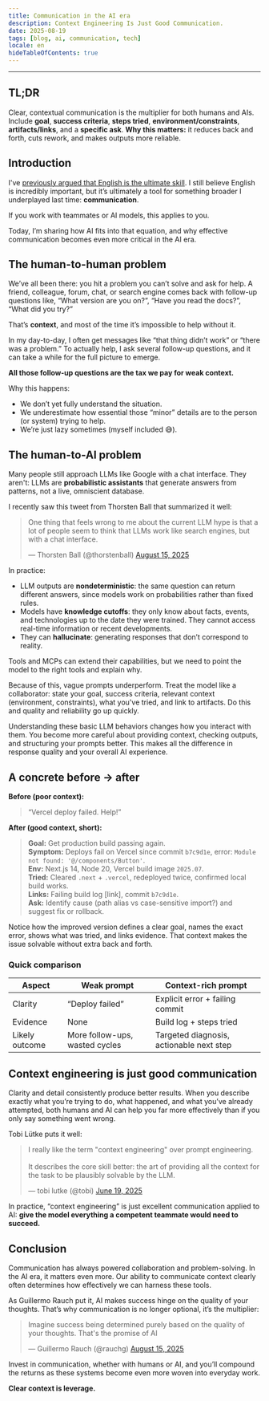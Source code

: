 ```yaml
---
title: Communication in the AI era
description: Context Engineering Is Just Good Communication.
date: 2025-08-19
tags: [blog, ai, communication, tech]
locale: en
hideTableOfContents: true
---
```


---

## TL;DR

Clear, contextual communication is the multiplier for both humans and AIs. Include **goal**, **success criteria**, **steps tried**, **environment/constraints**, **artifacts/links**, and a **specific ask**. **Why this matters:** it reduces back and forth, cuts rework, and makes outputs more reliable.

## Introduction

I've [previously argued that English is the ultimate skill](/en/blog/english-is-the-ultimate-skill/). I still believe English is incredibly important, but it’s ultimately a tool for something broader I underplayed last time: **communication**.

If you work with teammates or AI models, this applies to you.

Today, I’m sharing how AI fits into that equation, and why effective communication becomes even more critical in the AI era.

## The human-to-human problem

We’ve all been there: you hit a problem you can’t solve and ask for help. A friend, colleague, forum, chat, or search engine comes back with follow-up questions like, “What version are you on?”, “Have you read the docs?”, “What did you try?”

That’s **context**, and most of the time it’s impossible to help without it.

In my day-to-day, I often get messages like “that thing didn’t work” or “there was a problem.” To actually help, I ask several follow-up questions, and it can take a while for the full picture to emerge.

**All those follow-up questions are the tax we pay for weak context.**

Why this happens:

- We don’t yet fully understand the situation.
- We underestimate how essential those “minor” details are to the person (or system) trying to help.
- We’re just lazy sometimes (myself included 😅).

## The human-to-AI problem

Many people still approach LLMs like Google with a chat interface. They aren't: LLMs are **probabilistic assistants** that generate answers from patterns, not a live, omniscient database.

I recently saw this tweet from Thorsten Ball that summarized it well:

<blockquote class="twitter-tweet" data-theme="light"><p lang="en" dir="ltr">One thing that feels wrong to me about the current LLM hype is that a lot of people seem to think that LLMs work like search engines, but with a chat interface.</p>&mdash; Thorsten Ball (@thorstenball) <a href="https://twitter.com/thorstenball/status/1956017792484040731?ref_src=twsrc%5Etfw">August 15, 2025</a></blockquote> <script async src="https://platform.twitter.com/widgets.js" charset="utf-8"></script>

In practice:
- LLM outputs are **nondeterministic**: the same question can return different answers, since models work on probabilities rather than fixed rules.
- Models have **knowledge cutoffs**: they only know about facts, events, and technologies up to the date they were trained. They cannot access real-time information or recent developments.
- They can **hallucinate**: generating responses that don’t correspond to reality.

Tools and MCPs can extend their capabilities, but we need to point the model to the right tools and explain why.

Because of this, vague prompts underperform. Treat the model like a collaborator: state your goal, success criteria, relevant context (environment, constraints), what you've tried, and link to artifacts. Do this and quality and reliability go up quickly.

Understanding these basic LLM behaviors changes how you interact with them. You become more careful about providing context, checking outputs, and structuring your prompts better. This makes all the difference in response quality and your overall AI experience.

## A concrete before → after

**Before (poor context):**  
> “Vercel deploy failed. Help!”

**After (good context, short):**  
> **Goal:** Get production build passing again.  
> **Symptom:** Deploys fail on Vercel since commit `b7c9d1e`, error: `Module not found: '@/components/Button'`.  
> **Env:** Next.js 14, Node 20, Vercel build image `2025.07`.  
> **Tried:** Cleared `.next` + `.vercel`, redeployed twice, confirmed local build works.  
> **Links:** Failing build log [link], commit `b7c9d1e`.  
> **Ask:** Identify cause (path alias vs case-sensitive import?) and suggest fix or rollback.

Notice how the improved version defines a clear goal, names the exact error, shows what was tried, and links evidence. That context makes the issue solvable without extra back and forth.

### Quick comparison

| Aspect          | Weak prompt                     | Context-rich prompt                                         |
|-----------------|---------------------------------|-------------------------------------------------------------|
| Clarity         | “Deploy failed”                 | Explicit error + failing commit                             |
| Evidence        | None                            | Build log + steps tried                                     |
| Likely outcome  | More follow-ups, wasted cycles  | Targeted diagnosis, actionable next step                    |

## Context engineering is just good communication

Clarity and detail consistently produce better results. When you describe exactly what you’re trying to do, what happened, and what you’ve already attempted, both humans and AI can help you far more effectively than if you only say something went wrong.

Tobi Lütke puts it well:

<blockquote class="twitter-tweet" data-theme="light"><p lang="en" dir="ltr">I really like the term "context engineering" over prompt engineering. <br /><br />It describes the core skill better: the art of providing all the context for the task to be plausibly solvable by the LLM.</p>&mdash; tobi lutke (@tobi) <a href="https://twitter.com/tobi/status/1935533422589399127?ref_src=twsrc%5Etfw">June 19, 2025</a></blockquote> <script async src="https://platform.twitter.com/widgets.js" charset="utf-8"></script>

In practice, “context engineering” is just excellent communication applied to AI: **give the model everything a competent teammate would need to succeed.**

## Conclusion

Communication has always powered collaboration and problem-solving. In the AI era, it matters even more. Our ability to communicate context clearly often determines how effectively we can harness these tools.

As Guillermo Rauch put it, AI makes success hinge on the quality of your thoughts. That’s why communication is no longer optional, it’s the multiplier:

<blockquote class="twitter-tweet" data-theme="light"><p lang="en" dir="ltr">Imagine success being determined purely based on the quality of your thoughts. That's the promise of AI</p>&mdash; Guillermo Rauch (@rauchg) <a href="https://twitter.com/rauchg/status/1956356467898114443?ref_src=twsrc%5Etfw">August 15, 2025</a></blockquote> <script async src="https://platform.twitter.com/widgets.js" charset="utf-8"></script>

Invest in communication, whether with humans or AI, and you’ll compound the returns as these systems become even more woven into everyday work.

**Clear context is leverage.**